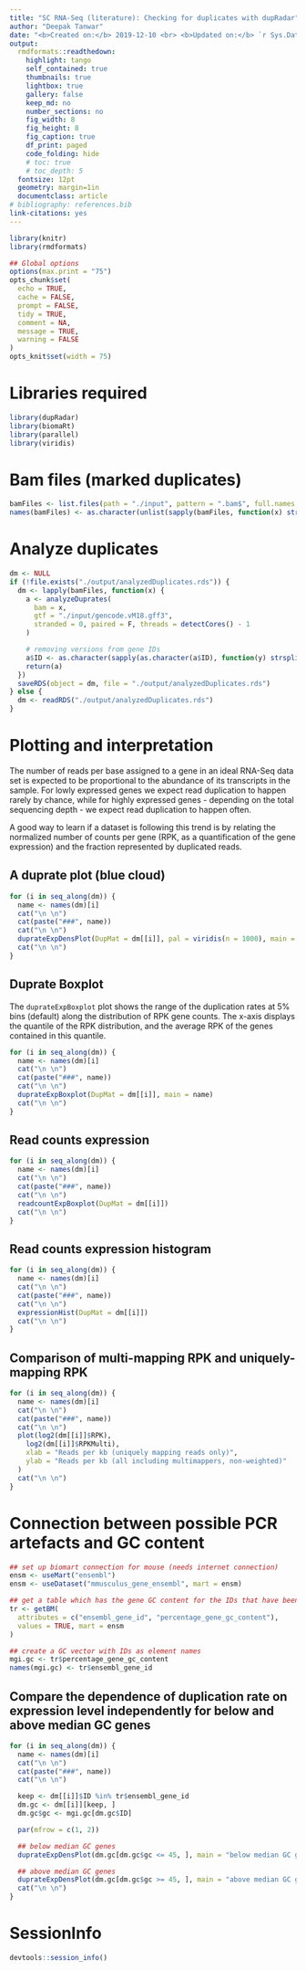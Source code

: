 ```yaml
---
title: "SC RNA-Seq (literature): Checking for duplicates with dupRadar"
author: "Deepak Tanwar"
date: "<b>Created on:</b> 2019-12-10 <br> <b>Updated on:</b> `r Sys.Date()`"
output:
  rmdformats::readthedown:
    highlight: tango
    self_contained: true
    thumbnails: true
    lightbox: true
    gallery: false
    keep_md: no
    number_sections: no
    fig_width: 8
    fig_height: 8
    fig_caption: true
    df_print: paged
    code_folding: hide
    # toc: true
    # toc_depth: 5
  fontsize: 12pt
  geometry: margin=1in
  documentclass: article
# bibliography: references.bib
link-citations: yes
---
```



```r
library(knitr)
library(rmdformats)

## Global options
options(max.print = "75")
opts_chunk$set(
  echo = TRUE,
  cache = FALSE,
  prompt = FALSE,
  tidy = TRUE,
  comment = NA,
  message = TRUE,
  warning = FALSE
)
opts_knit$set(width = 75)
```


# Libraries required
```r
library(dupRadar)
library(biomaRt)
library(parallel)
library(viridis)
```


# Bam files (marked duplicates)
```r
bamFiles <- list.files(path = "./input", pattern = ".bam$", full.names = T)
names(bamFiles) <- as.character(unlist(sapply(bamFiles, function(x) strsplit(x, "\\.|\\/")[[1]][4])))
```

# Analyze duplicates
```r
dm <- NULL
if (!file.exists("./output/analyzedDuplicates.rds")) {
  dm <- lapply(bamFiles, function(x) {
    a <- analyzeDuprates(
      bam = x,
      gtf = "./input/gencode.vM18.gff3",
      stranded = 0, paired = F, threads = detectCores() - 1
    )

    # removing versions from gene IDs
    a$ID <- as.character(sapply(as.character(a$ID), function(y) strsplit(y, "\\.")[[1]][1]))
    return(a)
  })
  saveRDS(object = dm, file = "./output/analyzedDuplicates.rds")
} else {
  dm <- readRDS("./output/analyzedDuplicates.rds")
}
```


# Plotting and interpretation

The number of reads per base assigned to a gene in an ideal RNA-Seq data set is expected to be proportional to the abundance of its transcripts in the sample. For lowly expressed genes we expect read duplication to happen rarely by chance, while for highly expressed genes - depending on the total sequencing depth - we expect read duplication to happen often.

A good way to learn if a dataset is following this trend is by relating the normalized number of counts per gene (RPK, as a quantification of the gene expression) and the fraction represented by duplicated reads.


## A duprate plot (blue cloud) {.tabset .tabset-pills}
```r
for (i in seq_along(dm)) {
  name <- names(dm)[i]
  cat("\n \n")
  cat(paste("###", name))
  cat("\n \n")
  duprateExpDensPlot(DupMat = dm[[i]], pal = viridis(n = 1000), main = name)
  cat("\n \n")
}
```



## Duprate Boxplot{.tabset .tabset-pills}

The `duprateExpBoxplot` plot shows the range of the duplication rates at 5% bins (default) along the distribution of RPK gene counts. The x-axis displays the quantile of the RPK distribution, and the average RPK of the genes contained in this quantile.

```r
for (i in seq_along(dm)) {
  name <- names(dm)[i]
  cat("\n \n")
  cat(paste("###", name))
  cat("\n \n")
  duprateExpBoxplot(DupMat = dm[[i]], main = name)
  cat("\n \n")
}
```


## Read counts expression {.tabset .tabset-pills}
```r
for (i in seq_along(dm)) {
  name <- names(dm)[i]
  cat("\n \n")
  cat(paste("###", name))
  cat("\n \n")
  readcountExpBoxplot(DupMat = dm[[i]])
  cat("\n \n")
}
```

## Read counts expression histogram {.tabset .tabset-pills}
```r
for (i in seq_along(dm)) {
  name <- names(dm)[i]
  cat("\n \n")
  cat(paste("###", name))
  cat("\n \n")
  expressionHist(DupMat = dm[[i]])
  cat("\n \n")
}
```

## Comparison of multi-mapping RPK and uniquely-mapping RPK{.tabset .tabset-pills}
```r
for (i in seq_along(dm)) {
  name <- names(dm)[i]
  cat("\n \n")
  cat(paste("###", name))
  cat("\n \n")
  plot(log2(dm[[i]]$RPK),
    log2(dm[[i]]$RPKMulti),
    xlab = "Reads per kb (uniquely mapping reads only)",
    ylab = "Reads per kb (all including multimappers, non-weighted)"
  )
  cat("\n \n")
}
```

# Connection between possible PCR artefacts and GC content
```r
## set up biomart connection for mouse (needs internet connection)
ensm <- useMart("ensembl")
ensm <- useDataset("mmusculus_gene_ensembl", mart = ensm)

## get a table which has the gene GC content for the IDs that have been used to generate the table
tr <- getBM(
  attributes = c("ensembl_gene_id", "percentage_gene_gc_content"),
  values = TRUE, mart = ensm
)

## create a GC vector with IDs as element names
mgi.gc <- tr$percentage_gene_gc_content
names(mgi.gc) <- tr$ensembl_gene_id
```

<!-- ## Check distribution of annotated gene GC content (in %) {.tabset .tabset-pills} -->
<!-- ```{r, results='asis'} -->
<!-- for (i in seq_along(dm)) { -->
<!--   name <- names(dm)[i] -->
<!--   cat("\n \n") -->
<!--   cat(paste("###", name)) -->
<!--   cat("\n \n") -->

<!--   ## using dm duplication matrix that comes with the package add GC content to our demo data and keep only subset for which we can retrieve data -->
<!--   keep <- dm[[i]]$ID %in% tr$ensembl_gene_id -->
<!--   dm.gc <- dm[[i]][keep, ] -->
<!--   dm.gc$gc <- mgi.gc[dm.gc$ID] -->

<!--   boxplot(dm.gc$gc, main = "Gene GC content", ylab = "% GC") -->
<!--   cat("\n \n") -->
<!-- } -->
<!-- ``` -->

## Compare the dependence of duplication rate on expression level independently for below and above median GC genes {.tabset .tabset-pills}
```r
for (i in seq_along(dm)) {
  name <- names(dm)[i]
  cat("\n \n")
  cat(paste("###", name))
  cat("\n \n")

  keep <- dm[[i]]$ID %in% tr$ensembl_gene_id
  dm.gc <- dm[[i]][keep, ]
  dm.gc$gc <- mgi.gc[dm.gc$ID]

  par(mfrow = c(1, 2))

  ## below median GC genes
  duprateExpDensPlot(dm.gc[dm.gc$gc <= 45, ], main = "below median GC genes")

  ## above median GC genes
  duprateExpDensPlot(dm.gc[dm.gc$gc >= 45, ], main = "above median GC genes")
  cat("\n \n")
}
```

# SessionInfo
```r
devtools::session_info()
```

